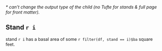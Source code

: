_* can't change the output type of the child (no Tufte for stands & full page for front matter)._

## Stand `r i`

stand `r i` has a basal area of some `r filter(df, stand == i)$ba` square feet.


\newpage